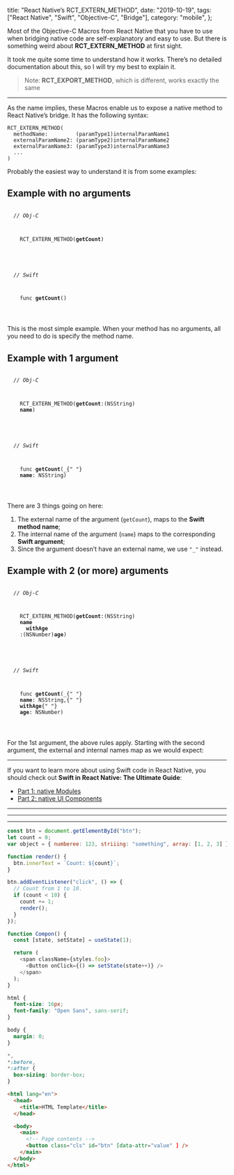 
  title: "React Native’s RCT_EXTERN_METHOD",
  date: "2019-10-19",
  tags: ["React Native", "Swift", "Objective-C", "Bridge"],
  category: "mobile",
};


Most of the Objective-C Macros from React Native that you have to use when bridging native code are self-explanatory and easy to use. But there is something weird about **RCT_EXTERN_METHOD** at first sight.

It took me quite some time to understand how it works. There’s no detailed documentation about this, so I will try my best to explain it.

> Note: **RCT_EXPORT_METHOD**, which is different, works exactly the same

---

As the name implies, these Macros enable us to expose a native method to React Native’s bridge. It has the following syntax:

```
RCT_EXTERN_METHOD(
  methodName:         (paramType1)internalParamName1
  externalParamName2: (paramType2)internalParamName2
  externalParamName3: (paramType3)internalParamName3
  ...
)
```

Probably the easiest way to understand it is from some examples:

## Example with no arguments

<Code>
  <i style={{ opacity: 0.4 }}>// Obj-C</i>
  <p>
    RCT_EXTERN_METHOD(<b style={{ color: "#038C3E" }}>getCount</b>)
  </p>
  <br />
  <i style={{ opacity: 0.4 }}>// Swift</i>
  <p>
    func <b style={{ color: "#038C3E" }}>getCount</b>()
  </p>
</Code>

This is the most simple example. When your method has no arguments, all you need to do is specify the method name.

## Example with 1 argument

<Code>
  <i style={{ opacity: 0.4 }}>// Obj-C</i>
  <p>
    RCT_EXTERN_METHOD(<b style={{ color: "#038C3E" }}>getCount</b>:(NSString)
    <b style={{ color: "#EF6A25" }}>name</b>)
  </p>
  <br />
  <i style={{ opacity: 0.4 }}>// Swift</i>
  <p>
    func <b style={{ color: "#038C3E" }}>getCount</b>(_{" "}
    <b style={{ color: "#EF6A25" }}>name</b>: NSString)
  </p>
</Code>

There are 3 things going on here:

1. The external name of the argument (`getCount`), maps to the **Swift method name**;
2. The internal name of the argument (`name`) maps to the corresponding **Swift argument**;
3. Since the argument doesn’t have an external name, we use `"_"` instead.

## Example with 2 (or more) arguments

<Code>
  <i style={{ opacity: 0.4 }}>// Obj-C</i>
  <p>
    RCT_EXTERN_METHOD(<b style={{ color: "#038C3E" }}>getCount</b>:(NSString)
    <b style={{ color: "#EF6A25" }}>name</b> <b style={{ color: "#038C3E" }}>
      withAge
    </b>:(NSNumber)<b style={{ color: "#EF6A25" }}>age</b>)
  </p>
  <br />
  <i style={{ opacity: 0.4 }}>// Swift</i>
  <p>
    func <b style={{ color: "#038C3E" }}>getCount</b>(_{" "}
    <b style={{ color: "#EF6A25" }}>name</b>: NSString,{" "}
    <b style={{ color: "#038C3E" }}>withAge</b>{" "}
    <b style={{ color: "#EF6A25" }}>age</b>: NSNumber)
  </p>
</Code>

For the 1st argument, the above rules apply. Starting with the second argument, the external and internal names map as we would expect:

---

If you want to learn more about using Swift code in React Native, you should check out **Swift in React Native: The Ultimate Guide**:

- [Part 1: native Modules](https://teabreak.e-spres-oh.com/swift-in-react-native-the-ultimate-guide-part-1-modules-9bb8d054db03)
- [Part 2: native UI Components](https://teabreak.e-spres-oh.com/swift-in-react-native-the-ultimate-guide-part-2-ui-components-907767123d9e)

---

---

---

```js
const btn = document.getElementById("btn");
let count = 0;
var object = { numberee: 123, striiing: "something", array: [1, 2, 3] };

function render() {
  btn.innerText = `Count: ${count}`;
}

btn.addEventListener("click", () => {
  // Count from 1 to 10.
  if (count < 10) {
    count += 1;
    render();
  }
});
```

```js
function Compon() {
  const [state, setState] = useState(1);

  return (
    <span className={styles.foo}>
      <Button onClick={() => setState(state++)} />
    </span>
  );
}
```

```css
html {
  font-size: 16px;
  font-family: "Open Sans", sans-serif;
}

body {
  margin: 0;
}

*,
*:before,
*:after {
  box-sizing: border-box;
}
```

```html
<html lang="en">
  <head>
    <title>HTML Template</title>
  </head>

  <body>
    <main>
      <!-- Page contents -->
      <button class="cls" id="btn" [data-attr="value" ] />
    </main>
  </body>
</html>
```
